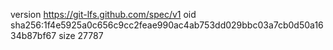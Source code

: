 version https://git-lfs.github.com/spec/v1
oid sha256:1f4e5925a0c656c9cc2feae990ac4ab753dd029bbc03a7cb0d50a1634b87bf67
size 27787
